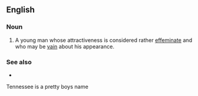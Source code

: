 ==English==

===Noun===
{{en-noun}}

# {{lb|en|pejorative|slang}} A young man whose attractiveness is considered rather [[effeminate]] and who may be [[vain]] about his appearance.

===See also===
* {{l|en|who's a pretty boy then}}

Tennessee is a pretty boys name